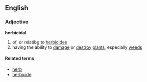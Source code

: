 ==English==

===Adjective===
'''herbicidal'''
# of, or relatibg to [[herbicide]]s
# having the ability to [[damage]] or [[destroy]] [[plant]]s, especially [[weed]]s

====Related terms====
*[[herb]]
*[[herbicide]]